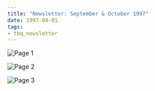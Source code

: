 ```yaml
---
title: "Newsletter: September & October 1997"
date: 1997-09-01
tags:
- tbq_newsletter
---
```


![Page 1](/assets/news/1997/tbq/09-newsletter-page1.jpg)

![Page 2](/assets/news/1997/tbq/09-newsletter-page2.jpg)

![Page 3](/assets/news/1997/tbq/09-newsletter-page3.jpg)
